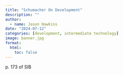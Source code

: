 ```yaml
---
title: "Schumacher On Development"
description: ""
author:
  - name: Jason Hawkins
date: "2024-07-12"
categories: [development, intermediate technology]
image: banner.jpg
format: 
  html:
    toc: false
---
```


p. 173 of SIB